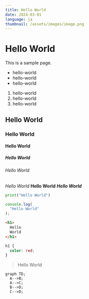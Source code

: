 ```yaml
---
title: Hello World
date: 2024-03-01
language: ja
thumbnail: /assets/images/image.png
---
```


# Hello World

This is a sample page.

- hello-world
- hello-world
- hello-world

1. hello-world
2. hello-world
3. hello-world

## Hello World

### Hello World

#### Hello World

##### Hello World

###### Hello World

_Hello World_
**Hello World**
**_Hello World_**

```python
print("Hello World")
```

```javascript
console.log(
  "Hello World"
);
```

```html
<h1>
  Hello
  World
</h1>
```

```css
h1 {
  color: red;
}
```

> Hello World

```mermaid
graph TD;
  A-->B;
  A-->C;
  B-->D;
  C-->D;
```
